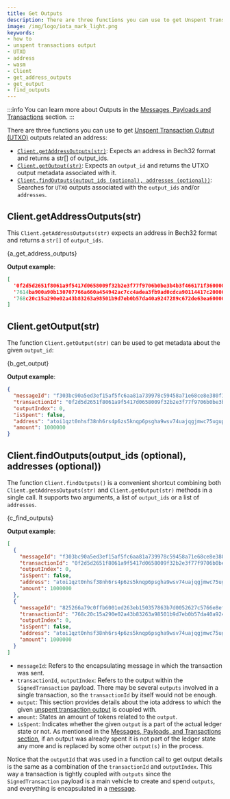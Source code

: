 ```yaml
---
title: Get Outputs
description: There are three functions you can use to get Unspent Transaction Output (UTXO) outputs related an address Client.getAddressOutputs(str), Client.getOutput(str), and Client.findOutputs(output_ids (optional), addresses (optional)).
image: /img/logo/iota_mark_light.png
keywords:
- how to
- unspent transactions output
- UTXO
- address
- wasm
- Client
- get_address_outputs
- get_output
- find_outputs
---
```


:::info
You can learn more about Outputs in the [Messages, Payloads and Transactions](../../../key_concepts/messages_payloads_and_transactions.md) section.
:::

There are three functions you can use to get [Unspent Transaction Output (UTXO)](../../../key_concepts/messages_payloads_and_transactions.md#unspent-transaction-output-utxo) outputs related an address:

* [`Client.getAddressOutputs(str)`](#clientgetoutputstr):  Expects an address in Bech32 format and returns a str[] of output_ids.
* [`Client.getOutput(str)`](#clientgetoutputstr): Expects an `output_id` and returns the UTXO output metadata associated with it.
* [`Client.findOutputs(output_ids (optional), addresses (optional))`](#clientfindoutputsoutput_ids-optional-addresses-optional): Searches for `UTXO` outputs associated with the
`output_ids` and/or `addresses`.

## Client.getAddressOutputs(str)

This `Client.getAddressOutputs(str)` expects an address in
Bech32 format and returns a `str[]` of `output_ids`.

<CodeBlock className="language-javascript">
    {a_get_address_outputs}
</CodeBlock>

**Output example**:

```json
[
  '0f2d5d2651f8061a9f5417d0658009f32b2e3f77f9706b0be3b4b3f466171f360000',
  '7614ba900a90b130707766a660a454942ac7cc4adea3fb9ad0cdca90114417c20000',
  '768c20c15a290e02a43b83263a98501b9d7eb0b57da40a9247289c672de63ea60000'
]
```

## Client.getOutput(str)

The function `Client.getOutput(str)` can be used to get metadata about the
given `output_id`:

<CodeBlock className="language-javascript">
    {b_get_output}
</CodeBlock>

**Output example**:

```json
{
  "messageId": "f303bc90a5ed3ef15af5fc6aa81a739978c59458a71e68ce8e380f1f534da1e6",
  "transactionId": "0f2d5d2651f8061a9f5417d0658009f32b2e3f77f9706b0be3b4b3f466171f36",
  "outputIndex": 0,
  "isSpent": false,
  "address": "atoi1qzt0nhsf38nh6rs4p6zs5knqp6psgha9wsv74uajqgjmwc75ugupx3y7x0r",
  "amount": 1000000
}
```

## Client.findOutputs(output_ids (optional), addresses (optional))

The function `Client.findOutputs()` is a convenient shortcut combining both `Client.getAddressOutputs(str)` and `Client.getOutput(str)` methods in a single call. It supports two
arguments, a list of `output_ids` or a list of `addresses`.

<CodeBlock className="language-javascript">
    {c_find_outputs}
</CodeBlock>

**Output example**:

```json
[
  {
    "messageId": "f303bc90a5ed3ef15af5fc6aa81a739978c59458a71e68ce8e380f1f534da1e6",
    "transactionId": "0f2d5d2651f8061a9f5417d0658009f32b2e3f77f9706b0be3b4b3f466171f36",
    "outputIndex": 0,
    "isSpent": false,
    "address": "atoi1qzt0nhsf38nh6rs4p6zs5knqp6psgha9wsv74uajqgjmwc75ugupx3y7x0r",
    "amount": 1000000
  },
  {
    "messageId": "825266a79c0ffb6001ed263eb150357863b7d0052627c5766e8ef5acd6fed533",
    "transactionId": "768c20c15a290e02a43b83263a98501b9d7eb0b57da40a9247289c672de63ea6",
    "outputIndex": 0,
    "isSpent": false,
    "address": "atoi1qzt0nhsf38nh6rs4p6zs5knqp6psgha9wsv74uajqgjmwc75ugupx3y7x0r",
    "amount": 1000000
  }
]
```

* `messageId`: Refers to the encapsulating message in which the transaction was sent.
* `transactionId`, `outputIndex`: Refers to the output within the `SignedTransaction` payload. There may be several
`outputs` involved in a single transaction, so the `transactionId` by itself would not be enough.
* `output`: This section provides details about the iota address to which the given
[unspent transaction output](#unspent-transaction-output-utxo) is
coupled with.
* `amount`: States an amount of tokens related to the `output`.
* `isSpent`: Indicates whether the given `output` is a part of the actual ledger state or not. As mentioned in the
[Messages, Payloads, and Transactions section](../../../key_concepts/messages_payloads_and_transactions.md#unspent-transaction-output-utxo), if an output was already spent it is not part
of the ledger state any more and is replaced by some other `output(s)` in the process.

Notice that the `outputId` that was used in a function call to get output details is the same as a combination of the
`transactionId` and `outputIndex`. This way a transaction is tightly coupled with `outputs` since the
`SignedTransaction` payload is a main vehicle to create and spend `outputs`, and everything is encapsulated in a
[message](../../../key_concepts/messages_payloads_and_transactions.md#message).

